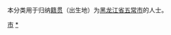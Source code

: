 {{Catnav|頁面分類|各種主題的頁面分類|依中国各省来作的分类|各地中国人|哈尔滨人}}
{{Catnav|頁面分類|人物|各國人物|中国人|各地中国人|哈尔滨人}}

本分类用于归纳[[籍贯|籍贯]]（出生地）为[[黑龙江省|黑龙江省]][[五常市|五常市]]的人士。

[[Category:哈尔滨人|市]]
[[Category:五常市|*]]